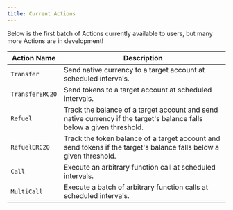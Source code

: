 ```yaml
---
title: Current Actions
---
```


Below is the first batch of Actions currently available to users, but many more Actions are in development!

| Action Name     | Description                                                                                                           |
| --------------- | --------------------------------------------------------------------------------------------------------------------- |
| `Transfer`      | Send native currency to a target account at scheduled intervals.                                                      |
| `TransferERC20` | Send tokens to a target account at scheduled intervals.                                                               |
| `Refuel`        | Track the balance of a target account and send native currency if the target's balance falls below a given threshold. |
| `RefuelERC20`   | Track the token balance of a target account and send tokens if the target's balance falls below a given threshold.    |
| `Call`          | Execute an arbitrary function call at scheduled intervals.                                                            |
| `MultiCall`     | Execute a batch of arbitrary function calls at scheduled intervals.                                                   |